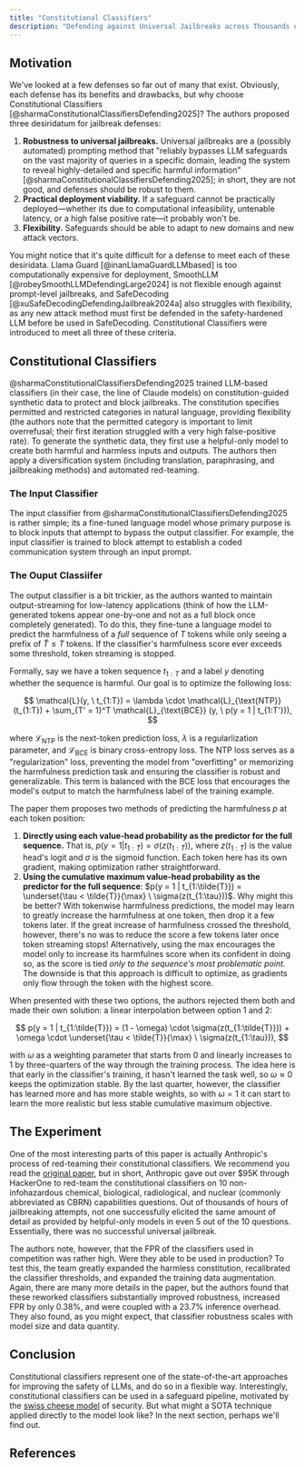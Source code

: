```yaml
---
title: "Constitutional Classifiers"
description: "Defending against Universal Jailbreaks across Thousands of Hours of Red Teaming"
---
```


## Motivation

We've looked at a few defenses so far out of many that exist. Obviously, each defense has its benefits and drawbacks, but why choose Constitutional Classifiers [@sharmaConstitutionalClassifiersDefending2025]? The authors proposed three desiridatum for jailbreak defenses:

1. **Robustness to universal jailbreaks.** Universal jailbreaks are a (possibly automated) prompting method that "reliably bypasses LLM safeguards on the vast majority of queries in a specific domain, leading the system to reveal highly-detailed and specific harmful information" [@sharmaConstitutionalClassifiersDefending2025]; in short, they are not good, and defenses should be robust to them.
2. **Practical deployment viability.** If a safeguard cannot be practically deployed—whether its due to computational infeasibility, untenable latency, or a high false positive rate—it probably won't be.
3. **Flexibility.** Safeguards should be able to adapt to new domains and new attack vectors.

You might notice that it's quite difficult for a defense to meet each of these desiridata. Llama Guard [@inanLlamaGuardLLMbased] is too computationally expensive for deployment, SmoothLLM [@robeySmoothLLMDefendingLarge2024] is not flexible enough against prompt-level jailbreaks, and SafeDecoding [@xuSafeDecodingDefendingJailbreak2024a] also struggles with flexibility, as any new attack method must first be defended in the safety-hardened LLM before be used in SafeDecoding. Constitutional Classifiers were introduced to meet all three of these criteria.

## Constitutional Classifiers

@sharmaConstitutionalClassifiersDefending2025 trained LLM-based classifiers (in their case, the line of Claude models) on constitution-guided synthetic data to protect and block jailbreaks. The constitution specifies permitted and restricted categories in natural language, providing flexibility (the authors note that the permitted category is important to limit overrefusal; their first iteration struggled with a very high false-positive rate). To generate the synthetic data, they first use a helpful-only model to create both harmful and harmless inputs and outputs. The authors then apply a diversification system (including translation, paraphrasing, and jailbreaking methods) and automated red-teaming.

### The Input Classifier

The input classifier from @sharmaConstitutionalClassifiersDefending2025 is rather simple; its a fine-tuned language model whose primary purpose is to block inputs that attempt to bypass the output classifier. For example, the input classifier is trained to block attempt to establish a coded communication system through an input prompt.

### The Ouput Classiifer

The output classifier is a bit trickier, as the authors wanted to maintain output-streaming for low-latency applications (think of how the LLM-generated tokens appear one-by-one and not as a full block once completely generated). To do this, they fine-tune a language model to predict the harmfulness of a _full_ sequence of $T$ tokens while only seeing a prefix of $\tilde{T} \leq T$ tokens. If the classifier's harmfulness score ever exceeds some threshold, token streaming is stopped.

Formally, say we have a token sequence $t_{1:T}$ and a label $y$ denoting whether the sequence is harmful. Our goal is to optimize the following loss:

$$
\mathcal{L}(y, \ t_{1:T}) = \lambda \cdot \mathcal{L}_{\text{NTP}}(t_{1:T}) + \sum_{T' = 1}^T \mathcal{L}_{\text{BCE}} (y, \ p(y = 1 | t_{1:T'})),
$$

where $\mathcal{L}_{\text{NTP}}$ is the next-token prediction loss, $\lambda$ is a regularlization parameter, and $\mathcal{L}_{\text{BCE}}$ is binary cross-entropy loss. The NTP loss serves as a "regularization" loss, preventing the model from "overfitting" or memorizing the harmfulness prediction task and ensuring the classifier is robust and generalizable. This term is balanced with the BCE loss that encourages the model's output to match the harmfulness label of the training example.

The paper them proposes two methods of predicting the harmfulness $p$ at each token position:

1. **Directly using each value-head probability as the predictor for the full sequence.** That is, $p(y = 1 | t_{1:\tilde{T}}) = \sigma(z(t_{1:\tilde{T}}))$, where $z(t_{1:\tilde{T}})$ is the value head's logit and $\sigma$ is the sigmoid function. Each token here has its own gradient, making optimization rather straightforward.
2. **Using the cumulative maximum value-head probability as the predictor for the full sequence**: $p(y = 1 | t_{1:\tilde{T}}) = \underset{\tau < \tilde{T}}{\max} \ \sigma(z(t_{1:\tau}))$. Why might this be better? With tokenwise harmfulness predictions, the model may learn to greatly increase the harmfulness at one token, then drop it a few tokens later. If the great increase of harmfulness crossed the threshold, however, there's no was to reduce the score a few tokens later once token streaming stops! Alternatively, using the max encourages the model only to increase its harmfulnes score when its confident in doing so, as the score is tied _only to the sequence's most problematic point._ The downside is that this approach is difficult to optimize, as gradients only flow through the token with the highest score.

When presented with these two options, the authors rejected them both and made their own solution: a linear interpolation between option 1 and 2:

$$
p(y = 1 | t_{1:\tilde{T}}) = (1 - \omega) \cdot \sigma(z(t_{1:\tilde{T}})) + \omega \cdot \underset{\tau < \tilde{T}}{\max} \ \sigma(z(t_{1:\tau})),
$$

with $\omega$ as a weighting parameter that starts from $0$ and linearly increases to $1$ by three-quarters of the way through the training process. The idea here is that early in the classifier's training, it hasn't learned the task well, so $\omega \approx 0$ keeps the optimization stable. By the last quarter, however, the classifier has learned more and has more stable weights, so with $\omega = 1$ it can start to learn the more realistic but less stable cumulative maximum objective.

## The Experiment

One of the most interesting parts of this paper is actually Anthropic's process of red-teaming their constitutional classifiers. We recommend you read the [original paper](https://arxiv.org/abs/2501.18837), but in short, Anthropic gave out over $95K through HackerOne to red-team the constitutional classifiers on 10 non-infohazardous chemical, biological, radiological, and nuclear (commonly abbreviated as CBRN) capabilities questions. Out of thousands of hours of jailbreaking attempts, not one successfully elicited the same amount of detail as provided by helpful-only models in even 5 out of the 10 questions. Essentially, there was no successful universal jailbreak.

The authors note, however, that the FPR of the classifiers used in competition was rather high. Were they able to be used in production? To test this, the team greatly expanded the harmless constitution, recalibrated the classifier thresholds, and expanded the training data augmentation. Again, there are many more details in the paper, but the authors found that these reworked classifiers substantially improved robustness, increased FPR by only 0.38%, and were coupled with a 23.7% inference overhead. They also found, as you might expect, that classifier robustness scales with model size and data quantity.

## Conclusion

Constitutional classifiers represent one of the state-of-the-art approaches for improving the safety of LLMs, and do so in a flexible way. Interestingly, constitutional classifiers can be used in a safeguard pipeline, motivated by the [swiss cheese model](https://en.wikipedia.org/wiki/Swiss_cheese_model) of security. But what might a SOTA technique applied directly to the model look like? In the next section, perhaps we'll find out.

<FeedbackButton />

<NextPageButton />

## References
